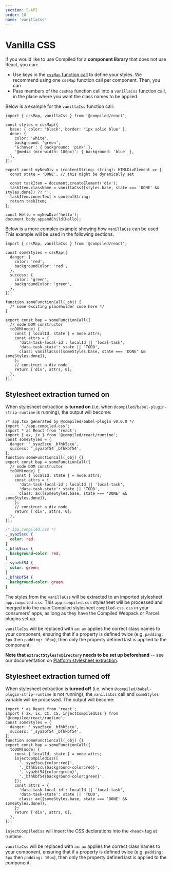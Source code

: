 ```yaml
---
section: 5-API
order: 10
name: 'vanillaCss'
---
```


# Vanilla CSS

If you would like to use Compiled for a **component library** that does not use React, you can:

- Use keys in the [`cssMap` function call](/api-cssmap) to define your styles. We recommend using one `cssMap` function call per component. Then, you can
- Pass members of the `cssMap` function call into a `vanillaCss` function call, in the place where you want the class names to be applied.

Below is a example for the `vanillaCss` function call:

```tsx
import { cssMap, vanillaCss } from '@compiled/react';

const styles = cssMap({
  base: { color: 'black', border: '1px solid blue' },
  done: {
    color: 'white',
    background: 'green',
    '&:hover': { background: 'pink' },
    '@media (min-width: 100px)': { background: 'blue' },
  },
});

export const myNewDiv = (contentString: string): HTMLDivElement => {
  const state = 'DONE'; // this might be dynamically set

  const taskItem = document.createElement('div');
  taskItem.className = vanillaCss([styles.base, state === 'DONE' && styles.done]) ?? '';
  taskItem.innerText = contentString;
  return taskItem;
};

const Hello = myNewDiv('hello');
document.body.appendChild(Hello);
```

Below is a more complex example showing how `vanillaCss` can be used. This example will be used in the following sections.

```tsx
import { cssMap, vanillaCss } from '@compiled/react';

const someStyles = cssMap({
  danger: {
    color: 'red',
    backgroundColor: 'red',
  },
  success: {
    color: 'green',
    backgroundColor: 'green',
  },
});

function someFunctionCall(_obj) {
  /* some exciting placeholder code here */
}

export const bap = someFunctionCall({
  // node DOM constructor
  toDOM(node) {
    const { localId, state } = node.attrs;
    const attrs = {
      'data-task-local-id': localId || 'local-task',
      'data-task-state': state || 'TODO',
      class: vanillaCss([someStyles.base, state === 'DONE' && someStyles.done]),
    };
    // construct a div node
    return ['div', attrs, 0];
  },
});
```

## Stylesheet extraction turned on

When stylesheet extraction is **turned on** (i.e. when `@compiled/babel-plugin-strip-runtime` is running), the output will become:

```tsx
/* app.tsx generated by @compiled/babel-plugin v0.0.0 */
import './app.compiled.css';
import * as React from 'react';
import { ax, ix } from '@compiled/react/runtime';
const someStyles = {
  danger: '_syaz5scu _bfhk5scu',
  success: '_syazbf54 _bfhkbf54',
};
function someFunctionCall(_obj) {}
export const bap = someFunctionCall({
  // node DOM constructor
  toDOM(node) {
    const { localId, state } = node.attrs;
    const attrs = {
      'data-task-local-id': localId || 'local-task',
      'data-task-state': state || 'TODO',
      class: ax([someStyles.base, state === 'DONE' && someStyles.done]),
    };
    // construct a div node
    return ['div', attrs, 0];
  },
});
```

```css
/* app.compiled.css */
._syaz5scu {
  color: red;
}
._bfhk5scu {
  background-color: red;
}
._syazbf54 {
  color: green;
}
._bfhkbf54 {
  background-color: green;
}
```

The styles from the `vanillaCss` will be extracted to an imported stylesheet `app.compiled.css`. This `app.compiled.css` stylesheet will be processed and merged into the main Compiled stylesheet `compiled-css.css` in your consumers' apps, as long as they have the Compiled Webpack or Parcel plugins set up.

`vanillaCss` will be replaced with `ax`: `ax` applies the correct class names to your component, ensuring that if a property is defined twice (e.g. `padding: 5px` then `padding: 10px`), then only the property defined last is applied to the component.

**Note that `extractStylesToDirectory` needs to be set up beforehand** -- see our documentation on [Platform stylesheet extraction](css-extraction-webpack#platform-stylesheet-extraction).

## Stylesheet extraction turned off

When stylesheet extraction is **turned off** (i.e. when `@compiled/babel-plugin-strip-runtime` is not running), the `vanillaCss` call and `someStyles` variable will be processed. The output will become:

```tsx
import * as React from 'react';
import { ax, ix, CC, CS, injectCompiledCss } from '@compiled/react/runtime';
const someStyles = {
  danger: '_syaz5scu _bfhk5scu',
  success: '_syazbf54 _bfhkbf54',
};
function someFunctionCall(_obj) {}
export const bap = someFunctionCall({
  toDOM(node) {
    const { localId, state } = node.attrs;
    injectCompiledCss([
      '._syaz5scu{color:red}',
      '._bfhk5scu{background-color:red}',
      '._syazbf54{color:green}',
      '._bfhkbf54{background-color:green}',
    ]);
    const attrs = {
      'data-task-local-id': localId || 'local-task',
      'data-task-state': state || 'TODO',
      class: ax([someStyles.base, state === 'DONE' && someStyles.done]),
    };
    return ['div', attrs, 0];
  },
});
```

`injectCompiledCss` will insert the CSS declarations into the `<head>` tag at runtime.

`vanillaCss` will be replaced with `ax`: `ax` applies the correct class names to your component, ensuring that if a property is defined twice (e.g. `padding: 5px` then `padding: 10px`), then only the property defined last is applied to the component.
